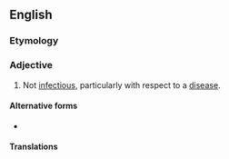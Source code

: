 ==English==

===Etymology===
{{prefix|en|non|infectious}}

===Adjective===
{{en-adj|-}}

# Not [[infectious]], particularly with respect to a [[disease]].

====Alternative forms====
* {{l|en|non-infectious}}

====Translations====
{{trans-top|not infectious}}
{{trans-mid}}
{{trans-bottom}}